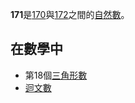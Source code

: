 {{Unreferenced|time=2020-05-24T09:55:46+00:00}}
{{noteTA|G1=Math}}
{{整数
| 质因数分解 = <math>3^2 \times 19</math>
| 罗马数字 = CLXXI
}}
'''171'''是[[170|170]]與[[172|172]]之間的[[自然数|自然數]]。

== 在數學中 ==
{{數字性質|use math=yes}}
* 第18個[[三角形數|三角形數]]
* [[迴文數|迴文數]]

{{數小作品}}